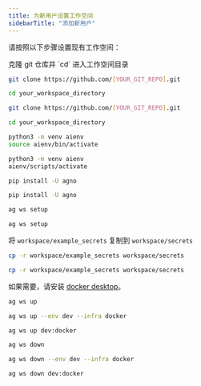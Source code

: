 ```yaml
---
title: 为新用户设置工作空间
sidebarTitle: "添加新用户"
---
```


请按照以下步骤设置现有工作空间：

<Steps>

<Step title="克隆 git 仓库">
克隆 git 仓库并 `cd` 进入工作空间目录

<CodeGroup>

```bash Mac
git clone https://github.com/[YOUR_GIT_REPO].git

cd your_workspace_directory
```

```bash Windows
git clone https://github.com/[YOUR_GIT_REPO].git

cd your_workspace_directory
```

</CodeGroup>

</Step>
<Step title="创建并激活虚拟环境">

<CodeGroup>

```bash Mac
python3 -m venv aienv
source aienv/bin/activate
```

```bash Windows
python3 -m venv aienv
aienv/scripts/activate
```

</CodeGroup>

</Step>
<Step title="安装 agno">

<CodeGroup>

```bash Mac
pip install -U agno
```

```bash Windows
pip install -U agno
```

</CodeGroup>

</Step>
<Step title="设置工作空间">

<CodeGroup>

```bash Mac
ag ws setup
```

```bash Windows
ag ws setup
```

</CodeGroup>

</Step>
<Step title="复制敏感信息">

将 `workspace/example_secrets` 复制到 `workspace/secrets`

<CodeGroup>

```bash Mac
cp -r workspace/example_secrets workspace/secrets
```

```bash Windows
cp -r workspace/example_secrets workspace/secrets
```

</CodeGroup>

</Step>
<Step title="启动工作空间">

<Note>

如果需要，请安装 [docker desktop](https://docs.docker.com/desktop/install/mac-install/)。

</Note>

<CodeGroup>

```bash terminal
ag ws up
```

```bash full options
ag ws up --env dev --infra docker
```

```bash shorthand
ag ws up dev:docker
```

</CodeGroup>

</Step>
<Step title="停止工作空间">

<CodeGroup>

```bash terminal
ag ws down
```

```bash full options
ag ws down --env dev --infra docker
```

```bash shorthand
ag ws down dev:docker
```

</CodeGroup>

</Step>

</Steps>